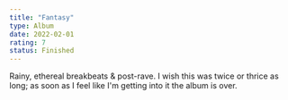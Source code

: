 ```yaml
---
title: "Fantasy"
type: Album
date: 2022-02-01
rating: 7
status: Finished
---
```


Rainy, ethereal breakbeats & post-rave. I wish this was twice or thrice as long; as soon as I feel like I'm getting into it the album is over.
